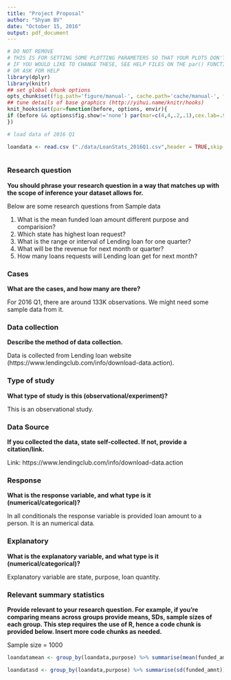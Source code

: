 ```yaml
---
title: "Project Proposal"
author: "Shyam BV"
date: "October 15, 2016"
output: pdf_document
---
```


```r
# DO NOT REMOVE
# THIS IS FOR SETTING SOME PLOTTING PARAMETERS SO THAT YOUR PLOTS DON'T TAKE UP TOO MUCH SPACE
# IF YOU WOULD LIKE TO CHANGE THESE, SEE HELP FILES ON THE par() FUNCTION
# OR ASK FOR HELP
library(dplyr)
library(knitr)
## set global chunk options
opts_chunk$set(fig.path='figure/manual-', cache.path='cache/manual-', fig.align='center', fig.show='hold', par=TRUE)
## tune details of base graphics (http://yihui.name/knitr/hooks)
knit_hooks$set(par=function(before, options, envir){
if (before && options$fig.show!='none') par(mar=c(4,4,.2,.1),cex.lab=.95,cex.axis=.9,mgp=c(2,.7,0),tcl=-.3)
})
```

```r
# load data of 2016 Q1

loandata <- read.csv ("./data/LoanStats_2016Q1.csv",header = TRUE,skip = 1, sep = ",",stringsAsFactors = FALSE,skipNul = TRUE) %>% sample_n(1000)



```


### Research question 

**You should phrase your research question in a way that matches up with the scope of inference your dataset allows for.**

Below are some research questions from Sample data

1. What is the mean funded loan amount different purpose and comparision?
2. Which state has highest loan request? 
3. What is the range or interval of Lending loan for one quarter?
4. What will be the revenue for next month or quarter?
5. How many loans requests will Lending loan get for next month?


### Cases 

**What are the cases, and how many are there?**

For 2016 Q1, there are around 133K observations. We might need some sample data from it.


### Data collection 

**Describe the method of data collection.**

Data is collected from Lending loan website (https://www.lendingclub.com/info/download-data.action).


### Type of study 

**What type of study is this (observational/experiment)?**

This is an observational study.


### Data Source 

**If you collected the data, state self-collected. If not, provide a citation/link.**

Link: https://www.lendingclub.com/info/download-data.action


### Response 

**What is the response variable, and what type is it (numerical/categorical)?**

In all conditionals the response variable is provided loan amount to a person. It is an numerical data.


### Explanatory 

**What is the explanatory variable, and what type is it (numerical/categorical)?**

Explanatory variable are state, purpose, loan quantity. 


### Relevant summary statistics 

**Provide relevant to your research question. For example, if you’re comparing means across groups provide means, SDs, sample sizes of each group. This step requires the use of R, hence a code chunk is provided below. Insert more code chunks as needed.**

Sample size = 1000

```r


loandatamean <- group_by(loandata,purpose) %>% summarise(mean(funded_amnt))

loandatasd <- group_by(loandata,purpose) %>% summarise(sd(funded_amnt))

```

